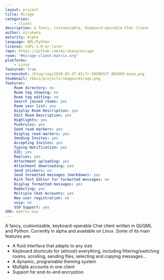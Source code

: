 ```yaml
---
layout: project
title: Mirage
categories:
    - client
description: A fancy, customizable, keyboard-operable Chat client
author: mirukana
maturity: Alpha
language: QML/Python
license: LGPL-3.0-or-later
repo: https://github.com/mirukana/mirage
room: "#mirage-client:matrix.org"
platforms:
    - Linux
featured: true
screenshot: /blog/img/2020-03-27-4Ic7r-20200327_083605-maim.png
thumbnail: /docs/projects/images/mirage.png
features:
    Room directory: no
    Room tag showing: no
    Room tag editing: no
    Search joined rooms: yes
    Room user list: yes
    Display Room Description: yes
    Edit Room Description: yes
    Highlights: yes
    Pushrules: yes
    Send read markers: yes
    Display read markers: yes
    Sending Invites: yes
    Accepting Invites: yes
    Typing Notification: yes
    E2E: yes
    Replies: yes
    Attachment uploading: yes
    Attachment downloading: yes
    Send stickers: no
    Send formatted messages (markdown): yes
    Rich Text Editor for formatted messages: no
    Display formatted messages: yes
    Redacting: yes
    Multiple Chat Accounts: yes
    New user registration: no
    voip: no
    SSO Support: yes
SDK: matrix-nio
---
```


A fancy, customizable, keyboard-operable Chat client
written in Qt/QML and Python. Currently in alpha and available on Linux.
Some of its main features are:

* A fluid interface that adapts to any size
* Keyboard shortcuts for (almost) everything, including filtering/switching
  rooms, scrolling, sending files, selecting and copying messages...
* A dynamic, programable theming system
* Multiple accounts in one client
* Support for end-to-end encryption
